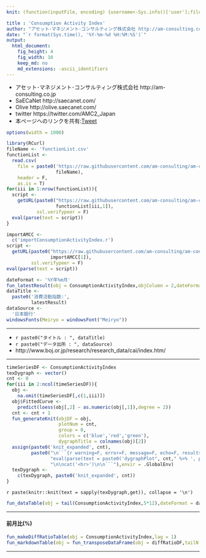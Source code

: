 ```yaml
---
knit: (function(inputFile, encoding) {username<-Sys.info()['user'];fileName<-'defaultPath.csv';pathToFile <-paste0('C:/Users/', username,'/Desktop/pathToCSV/');setwd(pathToFile);buf0<-read.csv(fileName,header = F,skip = 0,stringsAsFactor = F,check.names = F,fileEncoding = 'utf-8');timeStamp<-format(Sys.time(),'%Y%m%d%H%M%S');rmarkdown::render(inputFile, encoding = encoding, output_file = paste0('C:/Users/',username,buf0[2,1],'charts/','am-consulting.co.jp-ConsumptionActivityIndex.html')) })

title : 'Consumption Activity Index'
author: "アセット･マネジメント･コンサルティング株式会社 http://am-consulting.co.jp"
date: "`r format(Sys.time(), '%Y-%m-%d %H:%M:%S')`"
output: 
  html_document:
    fig_height: 4
    fig_width: 10
    keep_md: no
    md_extensions: -ascii_identifiers
---
```

<link href="http://knowledgevault.saecanet.com/components/rmarkdown-html.css" rel="stylesheet">
<script src="http://knowledgevault.saecanet.com/components/JavascriptCode.js"></script>
<style>.main-container {max-width : 1000px;}</style>
<style>table:not(#amcc) {font-size: 85%;}</style>

- アセット･マネジメント･コンサルティング株式会社 http://am-consulting.co.jp
- SaECaNet http://saecanet.com/
- Olive http://olive.saecanet.com/
- twitter https://twitter.com/AMC2_Japan
- 本ページへのリンクを共有:<a href="https://twitter.com/share" class="twitter-share-button" data-via="AMC2_Japan" data-size="large">Tweet</a> <script>!function(d,s,id){var js,fjs=d.getElementsByTagName(s)[0],p=/^http:/.test(d.location)?'http':'https';if(!d.getElementById(id)){js=d.createElement(s);js.id=id;js.src=p+'://platform.twitter.com/widgets.js';fjs.parentNode.insertBefore(js,fjs);}}(document, 'script', 'twitter-wjs');</script>

```r
options(width = 1000)
```

```r
library(RCurl)
fileName <- 'functionList.csv'
functionList <-
  read.csv(
    file = paste0('https://raw.githubusercontent.com/am-consulting/am-consulting.github.io/master/csv/',
                  fileName),
    header = F,
    as.is = T)
for(iii in 1:nrow(functionList)){
  script <- 
    getURL(paste0("https://raw.githubusercontent.com/am-consulting/am-consulting.github.io/master/", 
                  functionList[iii,1]),
           ssl.verifypeer = F)
  eval(parse(text = script))
}
```

```r
importAMCC <- 
  c('importConsumptionActivityIndex.r')
script <- 
  getURL(paste0("https://raw.githubusercontent.com/am-consulting/am-consulting.github.io/master/", 
                importAMCC[1]),
         ssl.verifypeer = F)
eval(parse(text = script))
```

```r
dateFormat <- '%Y年%m月'
fun_latestResult(obj = ConsumptionActivityIndex,objColumn = 2,dateFormat = dateFormat)
dataTitle <- 
  paste0('消費活動指数:',
         latestResult)
dataSource <- 
  '日本銀行'
windowsFonts(Meiryo = windowsFont("Meiryo"))
```

***

- `r paste0("タイトル : ", dataTitle)`
- `r paste0("データ出所 : ", dataSource)`
- http://www.boj.or.jp/research/research_data/cai/index.htm/

***

```r
timeSeriesDF <- ConsumptionActivityIndex
texDygraph <- vector()
cnt <- 0
for(iii in 2:ncol(timeSeriesDF)){
  obj <- 
    na.omit(timeSeriesDF[,c(1,iii)])
  obj$FittedCurve <-
    predict(loess(obj[,2] ~ as.numeric(obj[,1]),degree = 2))
  cnt <- cnt + 1
  fun_generateKnit(objDF = obj, 
                   plotNum = cnt, 
                   group = 0, 
                   colors = c('blue','red','green'), 
                   dygraphTitle = colnames(obj)[2])
  assign(paste0('knit_expanded', cnt),
         paste0("\n```{r warning=F, error=F, message=F, echo=F, results='asis'}\n\n",
                "eval(parse(text = paste0('dygraphPlot", cnt," %>% ', primeMinisterOfJapan_dygraph)))",
                "\n\ncat('<hr>')\n\n```"),envir = .GlobalEnv)
  texDygraph <- 
    c(texDygraph, paste0('knit_expanded', cnt))
}
```

`r paste(knitr::knit(text = sapply(texDygraph,get)), collapse = '\n')`

```r
fun_dataTable(obj = tail(ConsumptionActivityIndex,5*12),dateFormat = dateFormat)
```

***

#### 前月比(%)

```r
fun_makeDiffRatioTable(obj = ConsumptionActivityIndex,lag = 1)
fun_markdownTable(obj = fun_transposeDataFrame(obj = diffRatioDF,tailN = 5,dateFormat = dateFormat))
```

***
<script>MakeNegative();</script>
<script>
  (function(i,s,o,g,r,a,m){i['GoogleAnalyticsObject']=r;i[r]=i[r]||function(){
  (i[r].q=i[r].q||[]).push(arguments)},i[r].l=1*new Date();a=s.createElement(o),
  m=s.getElementsByTagName(o)[0];a.async=1;a.src=g;m.parentNode.insertBefore(a,m)
  })(window,document,'script','https://www.google-analytics.com/analytics.js','ga');

  ga('create', 'UA-3077339-5', 'auto');
  ga('send', 'pageview');

</script>
